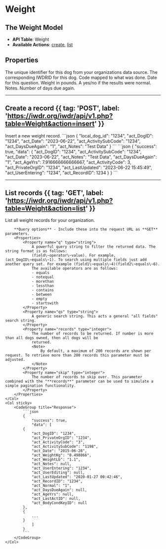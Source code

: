 
# Weight

## The Weight Model
- **API Table**: Weight
- **Available Actions**: [create](#create-a-record), [list](#list-records)

## Properties

<Properties>
    <Property name="local_dog_id" type="integer" required>
        The unique identifier for this dog from your organizations data source.
    </Property>
    <Property name="act_DogID" type="integer" required>
        The corresponding IWDRID for this dog.
    </Property>
    <Property name={"act_ActivitySubCode"} type={"integer"} required>
        Code mapped to what was done.
        <ActivitySubCodeDataTable />
    </Property>
    <Property name={"act_Date"} type={"datetime"} required>
        Date for this question.
    </Property>
    <Property name={"act_WeightLb"} type={"float"}>
        Weight in pounds.
    </Property>
    <Property name={"act_Normal"} type={"boolean"}>
        A yes/no if the results were normal.
    </Property>
    <Property name={"act_Notes"} type={"string"}>
        Notes.
    </Property>
    <Property name={"act_DaysDueAgain"} type={"integer"} required>
        Number of days due again.
    </Property>
</Properties>

---

## Create a record {{ tag: 'POST', label: 'https://iwdr.org/iwdr/api/v1.php?table=Weight&action=insert' }}

<Row>
    <Col>
        Insert a new weight record.
    </Col>
    <Col sticky>
        <CodeGroup title="Request Body">
            ```json
            {
                "local_dog_id": "1234",
                "act_DogID": "1234",
                "act_Date": "2023-06-22",
                "act_ActivitySubCode": "1234",
                "act_DaysDueAgain": "1",
                "act_Notes": "Test Data"
            }
            ```
        </CodeGroup>
        <CodeGroup title="Response">
            ```json
            {
                "success": true,
                "data": {
                "act_DogID": "1234",
                "act_ActivitySubCode": "1234",
                "act_Date": "2023-06-22",
                "act_Notes": "Test Data",
                "act_DaysDueAgain": "1",
                "act_AgeYrs": 7.916666666666667,
                "act_ActivityCode": 3,
                "act_PrivateOrgID": "1234",
                "act_LastUpdated": "2023-06-22 15:45:49",
                "act_UserEntering": "1234",
                "act_RecordID": 1234
            }
            }
            ```
        </CodeGroup>
    </Col>
</Row>

---

## List records {{ tag: 'GET', label: 'https://iwdr.org/iwdr/api/v1.php?table=Weight&action=list' }}

<Row>
    <Col>
        List all weight records for your organization.

        **Query options** - Include these into the request URL as **GET** parameters.
        <Properties>
            <Property name="q" type="string">
                A powerful query string to filter the returned data. The string format is as follows:
                (field\~operator\~value). For example, (act_DogID\~equals\~1). To search using multiple fields just add another query set. For example (field1\~equals\~4)(field2\~equals\~6).
                The available operators are as follows:
                - equals
                - notequal
                - morethan
                - lessthan
                - contains
                - between
                - empty
                - startswith
            </Property>
            <Property name="qs" type="string">
                A generic search string. This acts a general "all fields" search string.
            </Property>
            <Property name="records" type="integer">
                The number of records to be returned. If number is more than all dogs owned, then all dogs will be
                returned.
                <Note>
                    By default, a maximum of 200 records are shown per request. To retrieve more than 200 records this parameter must be adjusted.
                </Note>
            </Property>
            <Property name="skip" type="integer">
                The number of records to skip over. This parameter combined with the "**records**" parameter can be used to simulate a simple pagination functionality.
            </Property>
        </Properties>
    </Col>
    <Col sticky>
        <CodeGroup title="Response">
            ```json
            {
                "success": true,
                "data": [
            {
                "act_DogID": "1234",
                "act_PrivateOrgID": "1234",
                "act_ActivityCode": "3",
                "act_ActivitySubCode": "1198",
                "act_Date": "2015-06-28",
                "act_WeightKg": "0.498866",
                "act_WeightLb": "1.1",
                "act_Notes": null,
                "act_UserEntering": "1234",
                "act_UserEditing": null,
                "act_LastUpdated": "2020-01-27 00:42:46",
                "act_RecordID": "1234",
                "act_Normal": "1",
                "act_DaysDueAgain": null,
                "act_AgeYrs": null,
                "act_LastActID": null,
                "act_BodyCondKeyID": null
            },
            {
                ...
            }
                ]
            }
            ```
        </CodeGroup>
    </Col>
</Row>